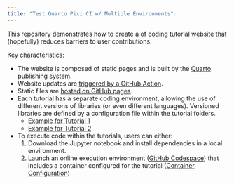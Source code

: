 ```yaml
---
title: "Test Quarto Pixi CI w/ Multiple Environments"
---
```


This repository demonstrates how to create a of coding tutorial website that (hopefully) reduces barriers to user contributions.

Key characteristics:

- The website is composed of static pages and is built by the [Quarto](https://quarto.org/) publishing system.
- Website updates are [triggered by a GitHub Action](https://github.com/tylere/test-quarto-pixi-ci/blob/main/.github/workflows/publish.yml).
- Static files are [hosted on GitHub pages](https://tylere.github.io/test-quarto-pixi-ci/).
- Each tutorial has a separate coding environment, allowing the use of different versions of libraries (or even different languages). Versioned libraries are defined by a configuration file within the tutorial folders.
  - [Example for Tutorial 1](https://github.com/tylere/test-quarto-pixi-ci/blob/main/tutorials/tutorial_1/pyproject.toml)
  - [Example for Tutorial 2](https://github.com/tylere/test-quarto-pixi-ci/blob/main/tutorials/tutorial_2/pyproject.toml)
- To execute code within the tutorials, users can either:
  1. Download the Jupyter notebook and install dependencies in a local environment.
  2. Launch an online execution environment ([GitHub Codespace](https://code.visualstudio.com/docs/remote/codespaces)) that includes a container configured for the tutorial ([Container Configuration](https://github.com/tylere/test-quarto-pixi-ci/tree/main/.devcontainer))
